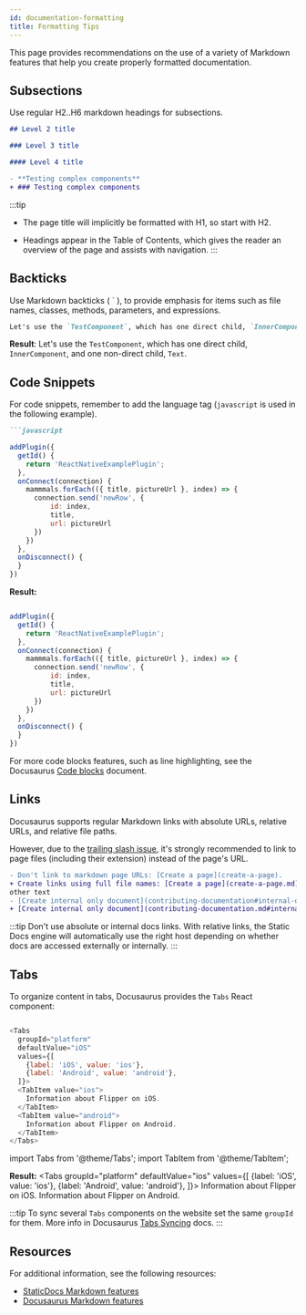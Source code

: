 ```yaml
---
id: documentation-formatting
title: Formatting Tips
---
```


This page provides recommendations on the use of a variety of Markdown features that help you create properly formatted documentation.

## Subsections

Use regular H2..H6 markdown headings for subsections.

```markdown
## Level 2 title

### Level 3 title

#### Level 4 title
```

```diff
- **Testing complex components**
+ ### Testing complex components
```

:::tip

* The page title will implicitly be formatted with H1, so start with H2.

* Headings appear in the Table of Contents, which gives the reader an overview of the page and assists with navigation.
:::

## Backticks

Use Markdown backticks ( \` \), to provide emphasis for items such as file names, classes, methods, parameters, and expressions.

```markdown
Let's use the `TestComponent`, which has one direct child, `InnerComponent`, and one non-direct child, `Text`.
```

**Result**:
Let's use the `TestComponent`, which has one direct child, `InnerComponent`, and one non-direct child, `Text`.

## Code Snippets

For code snippets, remember to add the language tag (`javascript` is used in the following example).

````markdown
```javascript

addPlugin({
  getId() {
    return 'ReactNativeExamplePlugin';
  },
  onConnect(connection) {
    mammmals.forEach(({ title, pictureUrl }, index) => {
      connection.send('newRow', {
          id: index,
          title,
          url: pictureUrl
      })
    })
  },
  onDisconnect() {
  }
})
````

**Result:**

```javascript

addPlugin({
  getId() {
    return 'ReactNativeExamplePlugin';
  },
  onConnect(connection) {
    mammmals.forEach(({ title, pictureUrl }, index) => {
      connection.send('newRow', {
          id: index,
          title,
          url: pictureUrl
      })
    })
  },
  onDisconnect() {
  }
})
```

For more code blocks features, such as line highlighting, see the Docusaurus [Code blocks](https://docusaurus.io/docs/markdown-features/code-blocks) document.

## Links

Docusaurus supports regular Markdown links with absolute URLs, relative URLs, and relative file paths.

However, due to the [trailing slash issue](https://github.com/facebook/docusaurus/pull/4908), it's strongly recommended to link to page files (including their extension) instead of the page's URL.

```diff
- Don't link to markdown page URLs: [Create a page](create-a-page).
+ Create links using full file names: [Create a page](create-a-page.md).
other text
- [Create internal only document](contributing-documentation#internal-only-content]
+ [Create internal only document](contributing-documentation.md#internal-only-content]
```

:::tip
Don't use absolute or internal docs links.
With relative links, the Static Docs engine will automatically use the right host depending on whether docs are accessed externally or internally.
:::

## Tabs

To organize content in tabs, Docusaurus provides the `Tabs` React component:

```javascript

<Tabs
  groupId="platform"
  defaultValue="iOS"
  values={[
    {label: 'iOS', value: 'ios'},
    {label: 'Android', value: 'android'},
  ]}>
  <TabItem value="ios">
    Information about Flipper on iOS.
  </TabItem>
  <TabItem value="android">
    Information about Flipper on Android.
  </TabItem>
</Tabs>
```

import Tabs from '@theme/Tabs';
import TabItem from '@theme/TabItem';

**Result:**
<Tabs
  groupId="platform"
  defaultValue="ios"
  values={[
    {label: 'iOS', value: 'ios'},
    {label: 'Android', value: 'android'},
  ]}>
  <TabItem value="ios">
    Information about Flipper on iOS.
  </TabItem>
  <TabItem value="android">
    Information about Flipper on Android.
  </TabItem>
</Tabs>

:::tip
To sync several `Tabs` components on the website set the same `groupId` for them. More info in
Docusaurus [Tabs Syncing](https://docusaurus.io/docs/markdown-features/tabs#syncing-tab-choices) docs.
:::

## Resources

For additional information, see the following resources:

* [StaticDocs Markdown features](https://www.internalfb.com/intern/staticdocs/staticdocs/docs/documenting/markdown-features)
* [Docusaurus Markdown features](https://docusaurus.io/docs/markdown-features)
